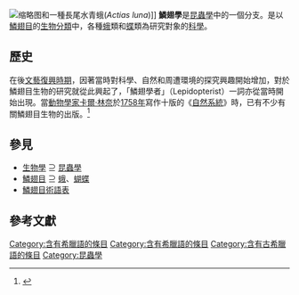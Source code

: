 [[File:Danaus_plexippus_&_Actias_luna.jpg|缩略图]]和一種長尾水青蛾(''Actias luna'')]]
'''鱗翅學'''是[[昆蟲學|昆蟲學]]中的一個分支。是以[[鱗翅目|鱗翅目]]的[[生物分類|生物分類]]中，各種[[蛾|蛾]]類和[[蝶|蝶]]類為研究對象的[[科學|科學]]。
[[Category:含有希臘語的條目|Category:含有希臘語的條目]]
[[Category:含有希臘語的條目|Category:含有希臘語的條目]]
[[Category:含有古希臘語的條目|Category:含有古希臘語的條目]]

== 歷史 ==
在後[[文艺复兴|文藝復興時期]]，因著當時對科學、自然和周遭環境的探究興趣開始增加，對於鱗翅目生物的研究就從此興起了，「鱗翅學者」（Lepidopterist）一詞亦從當時開始出現。當[[動物學家|動物學家]][[卡爾·林奈|卡爾·林奈]]於[[1758年|1758年]]寫作十版的《[[自然系統|自然系統]]》時，已有不少有關鱗翅目生物的出版。<ref name="Handbuch4:35">{{Google book |id=B9rdQ1gHuAAC |title=Lepidoptera, moths and butterflies: Evolution, Systematics and Biogeography |last=Kristensen |first=Niels P. |publisher=Walter de Gruyter |accessdate=2010-11-30 |year=1999 |isbn=978-3-11-015704-8|series=Volume 4, Part 35 of Handbuch der Zoologie:Eine Naturgeschichte der Stämme des Tierreiches. Arthropoda: Insecta|location=|page=1|pages=|chapter=Historical Introduction|editor=Kristensen, Niels P.}}</ref>

== 參見 ==
* [[生物學|生物學]] ⊇ [[昆蟲學|昆蟲學]]
* [[鱗翅目|鱗翅目]] ⊇ [[蛾|蛾]]、[[蝴蝶|蝴蝶]]
* [[鱗翅目術語表|鱗翅目術語表]]

== 參考文獻 ==
{{reflist}}

[[Category:昆蟲學|Category:昆蟲學]]
